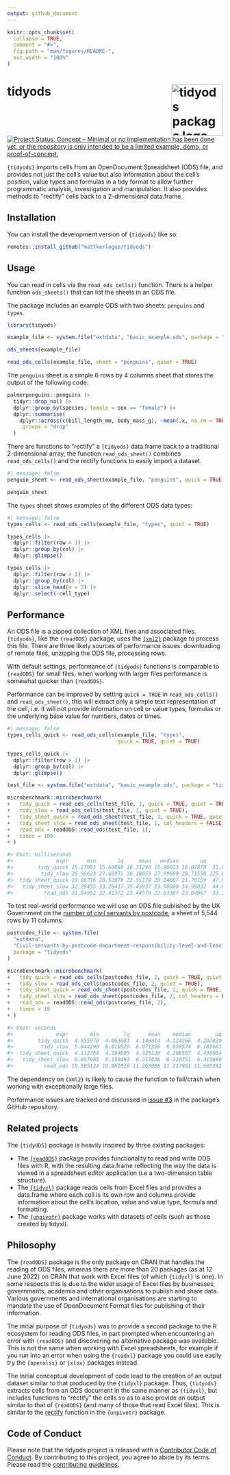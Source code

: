 ```yaml
---
output: github_document
---
```


<!-- README.md is generated from README.Rmd. Please edit that file -->

```r
knitr::opts_chunk$set(
  collapse = TRUE,
  comment = "#>",
  fig.path = "man/figures/README-",
  out.width = "100%"
)
```

# tidyods <img src="man/figures/tidyods_hex.png" align="right" alt="tidyods package logo" width="120" />

<!-- badges: start -->
[![Project Status: Concept – Minimal or no implementation has been done yet, or the repository is only intended to be a limited example, demo, or proof-of-concept.](https://www.repostatus.org/badges/latest/concept.svg)](https://www.repostatus.org/#concept)
<!-- badges: end -->

`{tidyods}` imports cells from an OpenDocument Spreadsheet (ODS) file, and 
provides not just the cell's value but also information about the cell's
position, value types and formulas in a tidy format to allow further
programmatic analysis, investigation and manipulation. It also provides methods
to "rectify" cells back to a 2-dimensional data.frame.

## Installation

You can install the development version of `{tidyods}` like so:

``` r
remotes::install_github("mattkerlogue/tidyods")
```

## Usage

You can read in cells via the `read_ods_cells()` function. There is a helper
function `ods_sheets()` that can list the sheets in an ODS file.

The package includes an example ODS with two sheets: `penguins` and `types`.

```r
library(tidyods)

example_file <- system.file("extdata", "basic_example.ods", package = "tidyods")

ods_sheets(example_file)

read_ods_cells(example_file, sheet = "penguins", quiet = TRUE)
```

The `penguins` sheet is a simple 6 rows by 4 columns sheet that stores the 
output of the following code:

```r
palmerpenguins::penguins |>
  tidyr::drop_na() |>
  dplyr::group_by(species, female = sex == "female") |>
  dplyr::summarise(
    dplyr::across(c(bill_length_mm, body_mass_g), ~mean(.x, na.rm = TRUE)),
    .groups = "drop"
  )
```


There are functions to "rectify" a `{tidyods}` data.frame back to a traditional
2-dimensional array, the function `read_ods_sheet()` combines `read_ods_cells()`
and the rectify functions to easily import a dataset.

```r
#| message: false
penguin_sheet <- read_ods_sheet(example_file, "penguins", quick = TRUE, quiet = TRUE)

penguin_sheet
```


The `types` sheet shows examples of the different ODS data types:
```r
#| message: false
types_cells <- read_ods_cells(example_file, "types", quiet = TRUE)

types_cells |> 
  dplyr::filter(row > 1) |>
  dplyr::group_by(col) |>
  dplyr::glimpse()

types_cells |>
  dplyr::filter(row > 1) |>
  dplyr::group_by(col) |>
  dplyr::slice_head(n = 2) |>
  dplyr::select(-cell_type)
```

## Performance

An ODS file is a zipped collection of XML files and associated files. 
`{tidyods}`, like the `{readODS}` package, uses the [`{xml2}`](https://xml2.r-lib.org) 
package to process this file. There are three likely sources of performance 
issues: downloading of remote files, unzipping the ODS file, processing rows.

With default settings, performance of `{tidyods}` functions is comparable to 
`{readODS}` for small files, when working with larger files performance is
somewhat quicker than `{readODS}`.

Performance can be improved by setting `quick = TRUE` in `read_ods_cells()` 
and `read_ods_sheet()`, this will extract only a simple text representation of 
the cell, i.e. it will not provide information on cell or value types, formulas 
or the underlying base value for numbers, dates or times.

```r
#| message: false
types_cells_quick <- read_ods_cells(example_file, "types",
                                    quick = TRUE, quiet = TRUE)

types_cells_quick |>
  dplyr::filter(row > 1) |>
  dplyr::group_by(col) |>
  dplyr::glimpse()
```

```r
test_file <- system.file("extdata", "basic_example.ods", package = "tidyods")

microbenchmark::microbenchmark(
+   tidy_quick = read_ods_cells(test_file, 1, quick = TRUE, quiet = TRUE),
+   tidy_slow = read_ods_cells(test_file, 1, quiet = TRUE),
+   tidy_sheet_quick = read_ods_sheet(test_file, 1, quick = TRUE, quiet = TRUE),
+   tidy_sheet_slow = read_ods_sheet(test_file, 1, col_headers = FALSE, quiet = TRUE),
+   read_ods = readODS::read_ods(test_file, 1),
+   times = 100
+ )

#> Unit: milliseconds
#>              expr      min       lq     mean   median       uq       max neval
#>        tidy_quick 15.27992 15.60860 16.31240 15.80013 16.07870  31.66500   100
#>         tidy_slow 26.96623 27.66971 30.18053 27.99699 28.71550 125.81871   100
#>  tidy_sheet_quick 19.86716 20.52970 22.55174 20.84087 21.70159  47.90370   100
#>   tidy_sheet_slow 32.29455 33.28417 35.45937 33.90800 34.99032  44.82710   100
#>          read_ods 21.84952 22.42372 23.44579 22.63387 23.04967  33.24858   100

```

To test real-world performance we will use an ODS file published by the UK 
Government on the [number of civil servants by postcode](https://www.gov.uk/government/statistics/number-of-civil-servants-by-postcode-department-responsibility-level-and-leaving-cause-2021), a sheet of 5,544 rows by 11 columns.

```r
postcodes_file <- system.file(
  "extdata",
  "Civil-servants-by-postcode-department-responsibility-level-and-leaving-cause-2021.ods",
  package = "tidyods"
)

microbenchmark::microbenchmark(
+   tidy_quick = read_ods_cells(postcodes_file, 2, quick = TRUE, quiet = TRUE),
+   tidy_slow = read_ods_cells(postcodes_file, 2, quiet = TRUE),
+   tidy_sheet_quick = read_ods_sheet(postcodes_file, 2, quick = TRUE, quiet = TRUE),
+   tidy_sheet_slow = read_ods_sheet(postcodes_file, 2, col_headers = FALSE, quiet = TRUE),
+   read_ods = readODS::read_ods(postcodes_file, 2),
+   times = 10
+ )

#> Unit: seconds
#>              expr       min        lq      mean    median        uq       max neval
#>        tidy_quick  4.055970  4.063083  4.146814  4.124268  4.202820  4.344831    10
#>         tidy_slow  5.844290  6.010520  6.071356  6.058574  6.183601  6.243177    10
#>  tidy_sheet_quick  4.112764  4.194695  4.325126  4.298507  4.438064  4.574808    10
#>   tidy_sheet_slow  6.037985  6.150493  6.217836  6.220751  6.315860  6.413734    10
#>          read_ods 10.505124 10.961019 11.263066 11.217981 11.605392 12.229583    10


```

The dependency on `{xml2}` is likely to cause the function to fail/crash when
working with exceptionally large files.

Performance issues are tracked and discussed in 
[issue #3](https://github.com/mattkerlogue/tidyods/issues/3) 
in the package's GitHub repository.

## Related projects

The `{tidyODS}` package is heavily inspired by three existing packages:

- The [`{readODS}`](https://github.com/chainsawriot/readODS) package provides
  functionality to read and write ODS files with R, with the resulting 
  data.frame reflecting the way the data is viewed in a spreadsheet editor 
  application (i.e a two-dimension table structure).
- The [`{tidyxl}`](https://nacnudus.github.io/tidyxl/) package reads cells from 
  Excel files and provides a data.frame where each cell is its own row and 
  columns provide information about the cell's location, value and value type, 
  formula and formatting.
- The [`{unpivotr}`](https://nacnudus.github.io/unpivotr/) package works with 
  datasets of cells (such as those created by tidyxl).

## Philosophy

The `{readODS}` package is the only package on CRAN that handles the reading of 
ODS files, whereas there are more than 20 packages (as at 12 June 2022) on CRAN 
that work with Excel files (of which `{tidyxl}` is one). In some respects this 
is due to the wider usage of Excel files by businesses, governments, academia 
and other organisations to publish and share data. Various governments and
international organisations are starting to mandate the use of OpenDocument 
Format files for publishing of their information.

The initial purpose of `{tidyods}` was to provide a second package to the R 
ecosystem for reading ODS files, in part prompted when encountering an error 
with `{readODS}` and discovering no alternative package was available. This is
not the same when working with Excel spreadsheets, for example if you run into
an error when using the `{readxl}` package you could  use easily try the 
`{openxlsx}` or `{xlsx}` packages instead.

The initial conceptual development of code lead to the creation of an output
dataset  similar to that produced by the `{tidyxl}` package. Thus, `{tidyods}`
extracts cells from an ODS document in the same manner as `{tidyxl}`, but
includes functions to "rectify" the cells so as to also provide
an output similar to that of `{readODS}` (and many of those that read Excel 
files). This is similar to the 
[rectify](https://nacnudus.github.io/unpivotr/reference/rectify.html) function 
in the `{unpivotr}` package.

## Code of Conduct

Please note that the tidyods project is released with a
[Contributor Code of Conduct](.github/CODE_OF_CONDUCT.md). By contributing to
this project, you agree to abide by its terms. Please read the
[contributing guidelines](.github/CONTRIBUTING.md).
